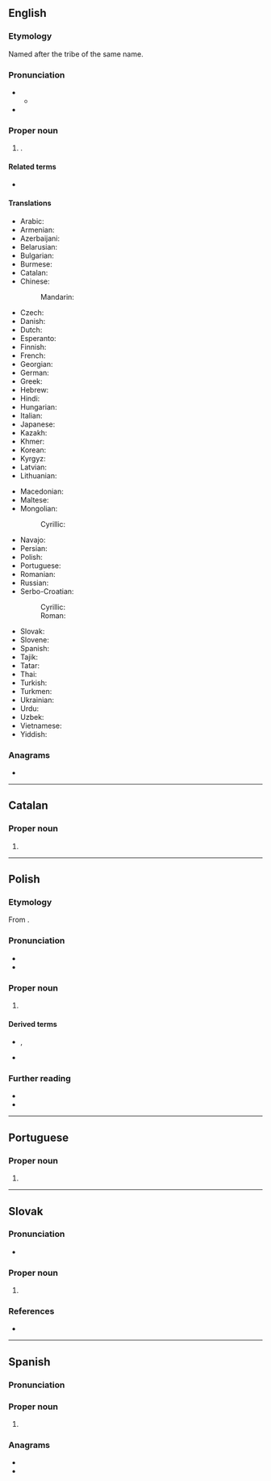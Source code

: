 {{also|caraças|caracas}}
==English==
{{slim-wikipedia}}

===Etymology===
Named after the tribe of the same name.

===Pronunciation===
* {{IPA|en|/kəˈɹækəs/}}
** {{audio|en|LL-Q1860 (eng)-Vealhurl-Caracas.wav|Audio (UK)}}
* {{rhymes|en|ækəs|s=3}}

===Proper noun===
{{en-proper noun}}

# {{place|en|capital city|c/Venezuela}}.

====Related terms====
* {{l|en|Caracasian}} {{qualifier|rare}}

====Translations====
{{trans-top|capital of Venezuela}}
* Arabic: {{t|ar|كَرَاكَاس|f}}
* Armenian: {{t+|hy|Կարակաս}}
* Azerbaijani: {{t+|az|Karakas}}
* Belarusian: {{t|be|Кара́кас|m}}
* Bulgarian: {{t|bg|Кара́кас|m}}
* Burmese: {{t|my|[[ကရာကက်စ်]][[မြို့]]}}
* Catalan: {{t|ca|Caracas}}
* Chinese:
*: Mandarin: {{t|cmn|卡拉卡斯|tr=Kǎlākǎsī}}
* Czech: {{t+|cs|Caracas}}
* Danish: {{t|da|Caracas}}
* Dutch: {{t+|nl|Caracas|n}}
* Esperanto: {{t+|eo|Karakaso}}
* Finnish: {{t+|fi|Caracas}}
* French: {{t+|fr|Caracas|f}}
* Georgian: {{t|ka|კარაკასი}}
* German: {{t+|de|Caracas|n}}
* Greek: {{t|el|Καράκας}}
* Hebrew: {{t|he|קראקס \ קָרָקָס|f|tr=karakas}}
* Hindi: {{t|hi|काराकास|m}}
* Hungarian: {{t+|hu|Caracas}}
* Italian: {{t|it|Caracas|f}}
* Japanese: {{t|ja|カラカス|tr=Karakasu}}
* Kazakh: {{t|kk|Каракас}}
* Khmer: {{t+|km|ការ៉ាកាស}}
* Korean: {{t|ko|^카라카스}}
* Kyrgyz: {{t|ky|Каракас}}
* Latvian: {{t|lv|Karakasa|f}}
* Lithuanian: {{t|lt|Karakasas|m}}
{{trans-mid}}
* Macedonian: {{t|mk|Каракас|m}}
* Maltese: {{t|mt|Karakas}}
* Mongolian:
*: Cyrillic: {{t|mn|Каракас}}
* Navajo: {{t|nv|Kʼáwakʼas}}
* Persian: {{t|fa|کاراکاس|tr=kârâkâs}}
* Polish: {{t+|pl|Caracas|n}}
* Portuguese: {{t+|pt|Caracas|f}}
* Romanian: {{t+|ro|Caracas}}
* Russian: {{t+|ru|Кара́кас|m}}
* Serbo-Croatian:
*: Cyrillic: {{t|sh|Каракас|m}}
*: Roman: {{t+|sh|Caracas|m}}
* Slovak: {{t|sk|Caracas}}
* Slovene: {{t|sl|Caracas}}
* Spanish: {{t+|es|Caracas|m}}
* Tajik: {{t|tg|Каракас}}
* Tatar: {{t|tt|Каракас}}
* Thai: {{t|th|การากัส}}
* Turkish: {{t+|tr|Karakas}}
* Turkmen: {{t|tk|Karakas}}
* Ukrainian: {{t|uk|Кара́кас|m}}
* Urdu: {{t|ur|کاراکاس|m|tr=kārākās}}
* Uzbek: {{t|uz|Karakas}}
* Vietnamese: {{t|vi|Ca-ra-cát}}
* Yiddish: {{t|yi|קאַראַקאַס|n}}
{{trans-bottom}}

===Anagrams===
* {{anagrams|en|a=aaaccrs|cascara}}

----

==Catalan==

===Proper noun===
{{ca-proper noun|m}}

# {{place|ca|capital city|c/Venezuela|t1=Caracas}}

----

==Polish==
{{wp|lang=pl}}

===Etymology===
From {{bor|pl|es|Caracas}}.

===Pronunciation===
* {{pl-IPA|karakas}}
* {{audio|pl|Pl-Caracas.ogg|Audio}}

===Proper noun===
{{pl-proper noun|n|indecl=yes}}

# {{place|pl|capital city|c/Venezuela|t1=Caracas}}

====Derived terms====
* {{q|nouns}} {{l|pl|karakaszczyk}}, {{l|pl|karakaska}}
* {{q|adjective}} {{l|pl|karakaski}}

===Further reading===
* {{R:pl:WSJP}}
* {{R:PWN}}

{{c|pl|Exonyms}}

----

==Portuguese==

===Proper noun===
{{pt-proper noun|f}}

# {{place|pt|capital city|c/Venezuela|t1=Caracas}}

----

==Slovak==
{{wp|lang=sk}}

===Pronunciation===
* {{sk-IPA|karakas}}

===Proper noun===
{{sk-proper noun|m|gen=Caracasu}}

# {{place|sk|capital|c/Venezuela|t=Caracas}}

===References===
* {{R:SDK}}

----

==Spanish==
{{wikipedia|lang=es}}

===Pronunciation===
{{es-IPA}}

===Proper noun===
{{es-proper noun}}

# {{place|es|capital city|c/Venezuela|t1=Caracas}}

===Anagrams===
* {{l|es|carcasa}}
* {{l|es|cáscara}}